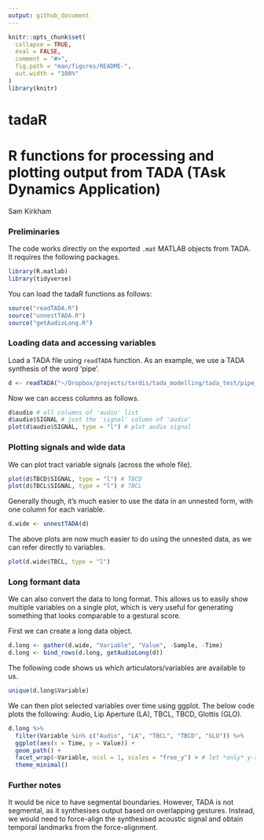 ```yaml
---
output: github_document
---
```


```r
knitr::opts_chunk$set(
  collapse = TRUE,
  eval = FALSE,
  comment = "#>",
  fig.path = "man/figures/README-",
  out.width = "100%"
)
library(knitr)
```

# tadaR
# R functions for processing and plotting output from TADA (TAsk Dynamics Application)

Sam Kirkham

### Preliminaries ###

The code works directly on the exported `.mat` MATLAB objects from TADA. It requires the following packages.

```r
library(R.matlab)
library(tidyverse)
```

You can load the tadaR functions as follows:

```r
source("readTADA.R")
source("unnestTADA.R")
source("getAudioLong.R")
```

### Loading data and accessing variables ###

Load a TADA file using `readTADA` function. As an example, we use a TADA synthesis of the word 'pipe'.

```r
d <- readTADA("~/Dropbox/projects/tardis/tada_modelling/tada_test/pipe_traj_mv.mat")
```

Now we can access columns as follows.

```r
d$audio # all columns of 'audio' list
d$audio$SIGNAL # just the 'signal' column of 'audio'
plot(d$audio$SIGNAL, type = "l") # plot audio signal
```


### Plotting signals and wide data ###

We can plot tract variable signals (across the whole file).

```r
plot(d$TBCD$SIGNAL, type = "l") # TBCD
plot(d$TBCL$SIGNAL, type = "l") # TBCL
```

Generally though, it's much easier to use the data in an unnested form, with one column for each variable.

```r
d.wide <- unnestTADA(d)
```

The above plots are now much easier to do using the unnested data, as we can refer directly to variables.

```r
plot(d.wide$TBCL, type = "l") 
```

### Long formant data ###

We can also convert the data to long format. This allows us to easily show multiple variables on a single plot, which is very useful for generating something that looks comparable to a gestural score.

First we can create a long data object.

```r
d.long <- gather(d.wide, "Variable", "Value", -Sample, -Time)
d.long <- bind_rows(d.long, getAudioLong(d))
```

The following code shows us which articulators/variables are available to us.

```r
unique(d.long$Variable)
```

We can then plot selected variables over time using ggplot. The below code plots the following: Audio, Lip Aperture (LA), TBCL, TBCD, Glottis (GLO).

```r
d.long %>% 
  filter(Variable %in% c("Audio", "LA", "TBCL", "TBCD", "GLO")) %>% 
  ggplot(aes(x = Time, y = Value)) +
  geom_path() +
  facet_wrap(~Variable, ncol = 1, scales = "free_y") + # let *only* y-scaling be free
  theme_minimal()
```


### Further notes ###

It would be nice to have segmental boundaries. However, TADA is not segmental, as it synthesises output based on overlapping gestures. Instead, we would need to force-align the synthesised acoustic signal and obtain temporal landmarks from the force-alignment.












